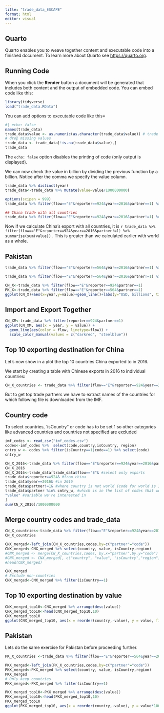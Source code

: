 ```yaml
---
title: "trade_data_ESCAPE"
format: html
editor: visual
---
```


## Quarto

Quarto enables you to weave together content and executable code into a finished document. To learn more about Quarto see <https://quarto.org>.

## Running Code

When you click the **Render** button a document will be generated that includes both content and the output of embedded code. You can embed code like this:

```r
library(tidyverse)
load("trade_data.RData")

```

You can add options to executable code like this=

```r
#| echo: false
names(trade_data)
trade_data$value <- as.numeric(as.character(trade_data$value)) # trade value as numeric
# drop missing values
trade_data <- trade_data[!is.na(trade_data$value),]
trade_data
```

The `echo: false` option disables the printing of code (only output is displayed).

We can now check the value in billion by dividing the previous function by a billion. Notice after the comma we specify the value column.

```r
trade_data %>% distinct(year)
trade_data<-trade_data %>% mutate(value=value/1000000000)

options(scipen = 999)
trade_data %>% filter(flow=="E"&reporter==924&year==2016&partner==1) %>% select(value)

## China trade with all countries
trade_data %>% filter(flow=="E"&reporter==924&year==2016&partner!=1) %>% summarise(sum(value))


```

Now if we calculate China's export with all countries, it is `r trade_data %>% filter(flow=="E"&reporter==924&year==2016&partner!=1) %>% summarise(sum(value))` . This is greater than we calculated earlier with world as a whole.

## Pakistan

```r

trade_data %>% filter(flow=="E"&reporter==564&year==2016&partner==1) %>% select(value)

trade_data %>% filter(flow=="E"&reporter==564&year==2016&partner!=1) %>% summarise(sum(value))


```

```r
CN_X<-trade_data %>% filter(flow=="E"&reporter==924&partner==1)
PK_X<-trade_data %>% filter(flow=="E"&reporter==564&partner==1)
ggplot(CN_X)+aes(x=year,y=value)+geom_line()+labs(y="USD, billions", title = "China's world export")
```

## Import and Export Together

```r
CN_XM<-trade_data %>% filter(reporter==924&partner==1)
ggplot(CN_XM, aes(x = year, y = value)) + 
  geom_line(aes(color = flow, linetype=flow)) + 
  scale_color_manual(values = c("darkred", "steelblue"))
```

## Top 10 exporting destination for China

Let's now show in a plot the top 10 countries China exported to in 2016.

We start by creating a table with Chinese exports in 2016 to individual countries:

```r
CN_X_countries <- trade_data %>% filter(flow=="E"&reporter==924&year==2016&partner==1)

```

But to get top trade partners we have to extract names of the countries for which following file is downloaded from the IMF.

## Country code

To select countries, \`isCountry" or code has to be set 1 so other categories like advanced countries and countries not specified are excluded

```r

imf_codes <- read_csv("imf_codes.csv")
codes<-imf_codes %>%  select(code,country,isCountry, region)
cntry_w <- codes %>% filter(isCountry==1|code==1) %>% select(code)
cntry_w
```

```r
CN_X_2016<-trade_data %>% filter(flow=="E"&reporter==924&year==2016&partner!=1&partner %in% cntry_w) 
CN_X_2016 
CN_X_2016<-trade_data[trade_data$flow=="E"& #select only exports
trade_data$reporter==924& #from china
trade_data$year==2016& #in 2016
trade_data$partner!=1& #where country is not world (code for world is 1)
trade_data$partner %in% cntry_w, #which is in the list of codes that we filtered earlier
"value" #variable we're interested in
]
sum(CN_X_2016)/1000000000
```

## Merge country codes and trade_data

```r
CN_X_countries<-trade_data %>% filter(flow=="E"&reporter==924&year==2016&partner!=1) 
CN_X_countries

```

```r
CNX_merged<-left_join(CN_X_countries,codes,by=c("partner"="code"))
CNX_merged<-CNX_merged %>% select(country, value, isCountry,region)
#CNX_merged <- merge(CN_X_countries,codes, by.x="partner",by.y="code")
#CNX_merged <- CNX_merged[, c("country", "value", "isCountry","region")]
#head(CNX_merged)

CNX_merged
# Exclude non-countries
CNX_merged<-CNX_merged %>% filter(isCountry==1)

```

## Top 10 exporting destination by value

```r
CNX_merged_top10<-CNX_merged %>% arrange(desc(value)) 
CNX_merged_top10<-head(CNX_merged_top10,10)
CNX_merged_top10
ggplot(CNX_merged_top10, aes(x = reorder(country,-value), y = value, fill=region))+geom_bar(stat='identity')
```

## Pakistan

Lets do the same exercise for Pakistan before proceeding further.

```r
PK_X_countries <-trade_data %>% filter(flow=="E"&reporter==564&year==2016&partner!=1)

PKX_merged<-left_join(PK_X_countries,codes,by=c("partner"="code"))
PKX_merged<-PKX_merged %>% select(country, value, isCountry,region)
PKX_merged
# Only keep countries
PKX_merged<-PKX_merged %>% filter(isCountry==1)

```

```r
PKX_merged_top10<-PKX_merged %>% arrange(desc(value)) 
PKX_merged_top10<-head(PKX_merged_top10,10)
PKX_merged_top10
ggplot(PKX_merged_top10, aes(x = reorder(country,-value), y = value*1000, fill=region))+geom_bar(stat='identity')
```


